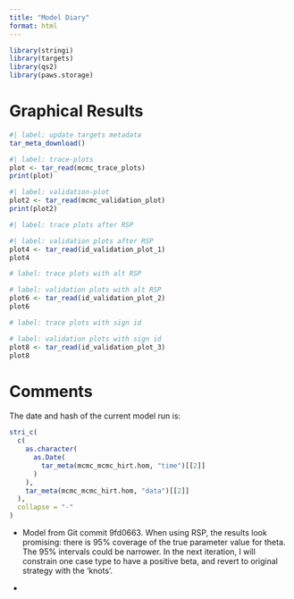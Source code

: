 ```yaml
---
title: "Model Diary"
format: html
---
```


```r
library(stringi)
library(targets)
library(qs2)
library(paws.storage)
```

# Graphical Results

```r
#| label: update targets metadata
tar_meta_download()
```

```r
#| label: trace-plots
plot <- tar_read(mcmc_trace_plots)
print(plot)
```


```r
#| label: validation-plot
plot2 <- tar_read(mcmc_validation_plot)
print(plot2)
```

```r
#| label: trace plots after RSP
```

```r
#| label: validation plots after RSP
plot4 <- tar_read(id_validation_plot_1)
plot4
```

```r
# label: trace plots with alt RSP
```

```r
# label: validation plots with alt RSP
plot6 <- tar_read(id_validation_plot_2)
plot6
```

```r
# label: trace plots with sign id

```

```r
# label: validation plots with sign id
plot8 <- tar_read(id_validation_plot_3)
plot8
```

# Comments
The date and hash of the current model run is:
```r
stri_c(
  c(
    as.character(
      as.Date(
        tar_meta(mcmc_mcmc_hirt.hom, "time")[[2]]
      )
    ),
    tar_meta(mcmc_mcmc_hirt.hom, "data")[[2]]
  ),
  collapse = "-"
)
```

- Model from Git commit 9fd0663. When using RSP, the results look promising: there is 95% coverage of the true parameter value for theta. The 95% intervals could be narrower. In the next iteration, I will constrain one case type to have a positive beta, and revert to original strategy with the 'knots'.

- 